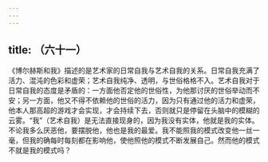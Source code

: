 ```yaml
---
---
---
```

title: （六十一）
---




《博尔赫斯和我》描述的是艺术家的日常自我与艺术自我的关系。日常自我充满了活力、混沌的色彩和虚荣；艺术自我纯净、透明，与世俗格格不入。艺术自我对于日常自我的态度是矛盾的：一方面他否定他的世俗性，为他那讨厌的世俗举动而不安；另一方面，他又不得不依赖他的世俗的活力，因为只有通过他的活力和虚荣，他本人那高超的游戏才会实现，才会持续下去，否则就只是停留在头脑中的模糊的云雾。“我”（艺术自我）是无法直接现身的，因为我没有实体，他就是我的实体。不论我多么厌恶他，要摆脱他，他也是我的最爱。我不能照我的模式改变他一丝一毫，但我的确每时每刻都在影响他，使他照他的模式不断发展自己。然而他的模式不就是我的模式吗？